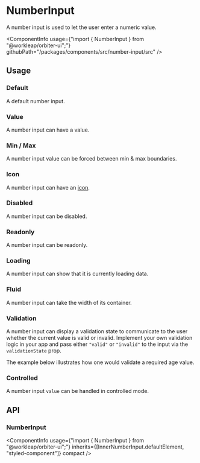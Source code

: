 

<Meta of={NumberInputStories} />

# NumberInput

<Tagline>A number input is used to let the user enter a numeric value.</Tagline>

<ComponentInfo
    usage={"import { NumberInput } from \"@workleap/orbiter-ui\";"}
    githubPath="/packages/components/src/number-input/src"
/>

## Usage

### Default

A default number input.

<Canvas of={NumberInputStories.Default} />

### Value

A number input can have a value.

<Canvas of={NumberInputStories.Value} />

### Min / Max

A number input value can be forced between min & max boundaries.

<Canvas of={NumberInputStories.MinMax} />

### Icon

A number input can have an [icon](?path=/docs/icon-gallery--docs).

<Canvas of={NumberInputStories.Icon} />

### Disabled

A number input can be disabled.

<Canvas of={NumberInputStories.Disabled} />

### Readonly

A number input can be readonly.

<Canvas of={NumberInputStories.ReadOnly} />

### Loading

A number input can show that it is currently loading data.

<Canvas of={NumberInputStories.Loading} />

### Fluid

A number input can take the width of its container.

<Canvas of={NumberInputStories.Fluid} />

### Validation

A number input can display a validation state to communicate to the user whether the current value is valid or invalid. Implement your own validation logic in your app and pass either `"valid"` or `"invalid"` to the input via the `validationState` prop.

The example below illustrates how one would validate a required age value.

<Canvas of={NumberInputStories.RequiredAgeValidation} />

### Controlled

A number input `value` can be handled in controlled mode.

<Canvas of={NumberInputStories.Controlled} />

## API

### NumberInput

<ComponentInfo
    usage={"import { NumberInput } from \"@workleap/orbiter-ui\";"}
    inherits={[InnerNumberInput.defaultElement, "styled-component"]}
    compact
/>

<ArgTypes of={InnerNumberInput} sort="alpha" />
